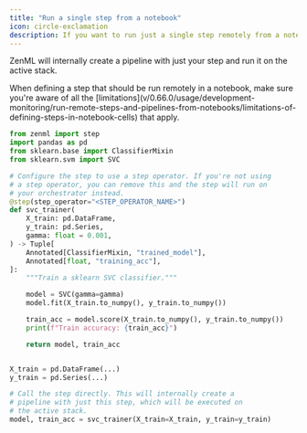 ```yaml
---
title: "Run a single step from a notebook"
icon: circle-exclamation
description: If you want to run just a single step remotely from a notebook, you can simply call the step as you would with a normal Python function.
---
```


ZenML will internally create a pipeline with just your step and run it on the active stack.

<Info>
    When defining a step that should be run remotely in a notebook, make sure you're aware of all the [limitations](v/0.66.0/usage/development-monitoring/run-remote-steps-and-pipelines-from-notebooks/limitations-of-defining-steps-in-notebook-cells) that apply.
</Info>

```py
from zenml import step
import pandas as pd
from sklearn.base import ClassifierMixin
from sklearn.svm import SVC

# Configure the step to use a step operator. If you're not using
# a step operator, you can remove this and the step will run on
# your orchestrator instead.
@step(step_operator="<STEP_OPERATOR_NAME>")
def svc_trainer(
    X_train: pd.DataFrame,
    y_train: pd.Series,
    gamma: float = 0.001,
) -> Tuple[
    Annotated[ClassifierMixin, "trained_model"],
    Annotated[float, "training_acc"],
]:
    """Train a sklearn SVC classifier."""

    model = SVC(gamma=gamma)
    model.fit(X_train.to_numpy(), y_train.to_numpy())

    train_acc = model.score(X_train.to_numpy(), y_train.to_numpy())
    print(f"Train accuracy: {train_acc}")

    return model, train_acc


X_train = pd.DataFrame(...)
y_train = pd.Series(...)

# Call the step directly. This will internally create a
# pipeline with just this step, which will be executed on
# the active stack.
model, train_acc = svc_trainer(X_train=X_train, y_train=y_train)
```
